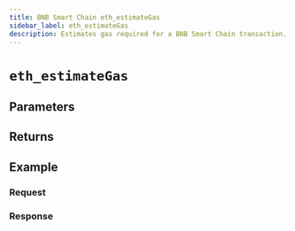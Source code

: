 ```yaml
---
title: BNB Smart Chain eth_estimateGas
sidebar_label: eth_estimateGas
description: Estimates gas required for a BNB Smart Chain transaction.
---
```




# `eth_estimateGas`

<Description />

## Parameters


<Params />

## Returns


<Returns />

## Example


<Example />

### Request


<Request />

### Response


<Response />
